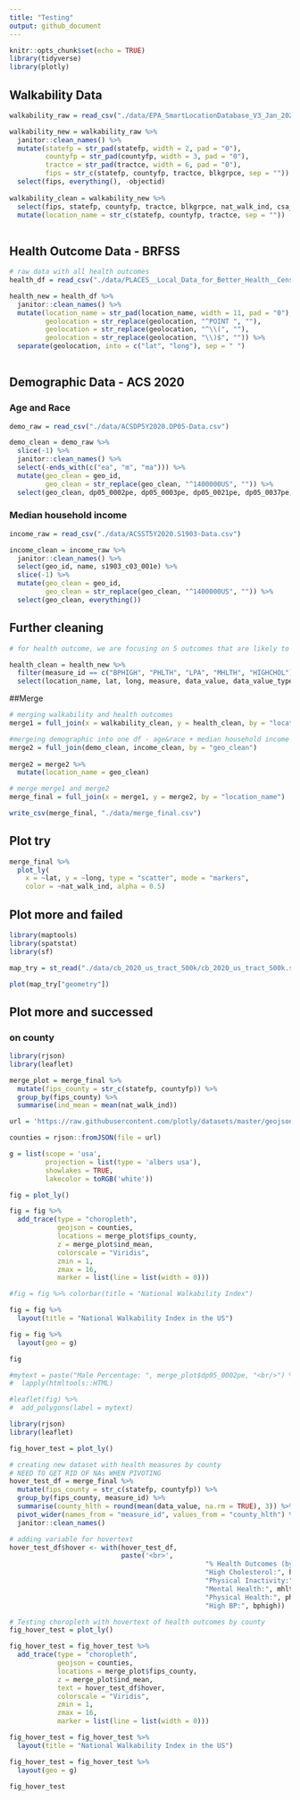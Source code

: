 ```yaml
---
title: "Testing"
output: github_document
---
```


```r
knitr::opts_chunk$set(echo = TRUE)
library(tidyverse)
library(plotly)

```

## Walkability Data
```r
walkability_raw = read_csv("./data/EPA_SmartLocationDatabase_V3_Jan_2021_Final.csv")

walkability_new = walkability_raw %>% 
  janitor::clean_names() %>% 
  mutate(statefp = str_pad(statefp, width = 2, pad = "0"),
         countyfp = str_pad(countyfp, width = 3, pad = "0"),
         tractce = str_pad(tractce, width = 6, pad = "0"),
         fips = str_c(statefp, countyfp, tractce, blkgrpce, sep = "")) %>% 
  select(fips, everything(), -objectid)
  
walkability_clean = walkability_new %>% 
  select(fips, statefp, countyfp, tractce, blkgrpce, nat_walk_ind, csa_name) %>% 
  mutate(location_name = str_c(statefp, countyfp, tractce, sep = ""))
  
```

## Health Outcome Data - BRFSS

```r
# raw data with all health outcomes
health_df = read_csv("./data/PLACES__Local_Data_for_Better_Health__Census_Tract_Data_2022_release.csv")

health_new = health_df %>% 
  janitor::clean_names() %>%
  mutate(location_name = str_pad(location_name, width = 11, pad = "0"),
         geolocation = str_replace(geolocation, "^POINT ", ""),
         geolocation = str_replace(geolocation, "^\\(", ""),
         geolocation = str_replace(geolocation, "\\)$", "")) %>% 
  separate(geolocation, into = c("lat", "long"), sep = " ")
  
```

## Demographic Data - ACS 2020
### Age and Race
```r
demo_raw = read_csv("./data/ACSDP5Y2020.DP05-Data.csv")

demo_clean = demo_raw %>% 
  slice(-1) %>% 
  janitor::clean_names() %>%
  select(-ends_with(c("ea", "m", "ma"))) %>% 
  mutate(geo_clean = geo_id, 
         geo_clean = str_replace(geo_clean, "^1400000US", "")) %>% 
  select(geo_clean, dp05_0002pe, dp05_0003pe, dp05_0021pe, dp05_0037pe, dp05_0038pe, dp05_0039pe, dp05_0044pe, dp05_0058pe, dp05_0071pe)
```

### Median household income 
```r
income_raw = read_csv("./data/ACSST5Y2020.S1903-Data.csv")

income_clean = income_raw %>% 
  janitor::clean_names() %>%
  select(geo_id, name, s1903_c03_001e) %>% 
  slice(-1) %>% 
  mutate(geo_clean = geo_id, 
         geo_clean = str_replace(geo_clean, "^1400000US", "")) %>% 
  select(geo_clean, everything())
```


## Further cleaning
```r
# for health outcome, we are focusing on 5 outcomes that are likely to be related to walkability 

health_clean = health_new %>% 
  filter(measure_id == c("BPHIGH", "PHLTH", "LPA", "MHLTH", "HIGHCHOL")) %>% 
  select(location_name, lat, long, measure, data_value, data_value_type, data_value_unit, measure_id)
```


##Merge
```r
# merging walkability and health outcomes
merge1 = full_join(x = walkability_clean, y = health_clean, by = "location_name")

#mergeing demographic into one df - age&race + median household income
merge2 = full_join(demo_clean, income_clean, by = "geo_clean")
  
merge2 = merge2 %>% 
  mutate(location_name = geo_clean) 

# merge merge1 and merge2
merge_final = full_join(x = merge1, y = merge2, by = "location_name")

write_csv(merge_final, "./data/merge_final.csv")

```

## Plot try
```r
merge_final %>%
  plot_ly(
    x = ~lat, y = ~long, type = "scatter", mode = "markers",
    color = ~nat_walk_ind, alpha = 0.5)
```


## Plot more and failed
```r
library(maptools)
library(spatstat)
library(sf)

map_try = st_read("./data/cb_2020_us_tract_500k/cb_2020_us_tract_500k.shp")

plot(map_try["geometry"])
```

## Plot more and successed
### on county
```r
library(rjson)
library(leaflet)

merge_plot = merge_final %>% 
  mutate(fips_county = str_c(statefp, countyfp)) %>% 
  group_by(fips_county) %>% 
  summarise(ind_mean = mean(nat_walk_ind))

url = 'https://raw.githubusercontent.com/plotly/datasets/master/geojson-counties-fips.json'

counties = rjson::fromJSON(file = url)

g = list(scope = 'usa',
         projection = list(type = 'albers usa'),
         showlakes = TRUE,
         lakecolor = toRGB('white'))

fig = plot_ly()

fig = fig %>% 
  add_trace(type = "choropleth",
            geojson = counties,
            locations = merge_plot$fips_county,
            z = merge_plot$ind_mean,
            colorscale = "Viridis",
            zmin = 1,
            zmax = 16,
            marker = list(line = list(width = 0)))

#fig = fig %>% colorbar(title = "National Walkability Index")

fig = fig %>%
  layout(title = "National Walkability Index in the US")

fig = fig %>% 
  layout(geo = g)

fig

#mytext = paste("Male Percentage: ", merge_plot$dp05_0002pe, "<br/>") %>% 
#  lapply(htmltools::HTML)

#leaflet(fig) %>% 
#  add_polygons(label = mytext)

```

```r
library(rjson)
library(leaflet)

fig_hover_test = plot_ly()

# creating new dataset with health measures by county 
# NEED TO GET RID OF NAs WHEN PIVOTING
hover_test_df = merge_final %>%
  mutate(fips_county = str_c(statefp, countyfp)) %>% 
  group_by(fips_county, measure_id) %>%
  summarise(county_hlth = round(mean(data_value, na.rm = TRUE), 3)) %>%
  pivot_wider(names_from = "measure_id", values_from = "county_hlth") %>% 
  janitor::clean_names()

# adding variable for hovertext
hover_test_df$hover <- with(hover_test_df, 
                            paste('<br>',
                                                 "% Health Outcomes (by County):", '<br>',
                                                 "High Cholesterol:", highchol, '<br>',
                                                 "Physical Inactivity:", lpa, '<br>',
                                                 "Mental Health:", mhlth, '<br>',
                                                 "Physical Health:", phlth, '<br>',
                                                 "High BP:", bphigh))

# Testing choropleth with hovertext of health outcomes by county
fig_hover_test = plot_ly()

fig_hover_test = fig_hover_test %>% 
  add_trace(type = "choropleth",
            geojson = counties,
            locations = merge_plot$fips_county,
            z = merge_plot$ind_mean,
            text = hover_test_df$hover,
            colorscale = "Viridis",
            zmin = 1,
            zmax = 16,
            marker = list(line = list(width = 0)))

fig_hover_test = fig_hover_test %>%
  layout(title = "National Walkability Index in the US")

fig_hover_test = fig_hover_test %>% 
  layout(geo = g)

fig_hover_test

```
